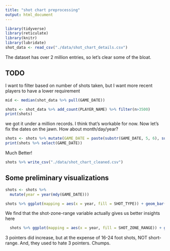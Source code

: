 ```yaml
---
title: "shot chart preprocessing"
output: html_document
---
```


```r
library(tidyverse)
library(reticulate)
library(knitr)
library(lubridate)
shot_data <- read_csv("./data/shot_chart_details.csv")
```

The dataset has over 2 million entries, so let's clear some of the bloat.

## TODO

I want to filter based on number of shots taken, but I want more recent players to have a lower requirement
```r
mid <- median(shot_data %>% pull(GAME_DATE))

shots <- shot_data %>% add_count(PLAYER_NAME) %>% filter(n>3500)
print(shots)
```

we got it under a million records. I think that's workable for now. Now let's fix the dates on the jawn. How about month/day/year? 

```r
shots <- shots %>% mutate(GAME_DATE = paste(substr(GAME_DATE, 5, 6), substr(GAME_DATE, 7,8), substr(GAME_DATE, 1,4), sep="-"))
print(shots %>% select(GAME_DATE))
```
Much Better!

```r
shots %>% write_csv("./data/shot_chart_cleaned.csv")
```

## Some preliminary visualizations

```r
shots <- shots %>%
  mutate(year = year(mdy(GAME_DATE)))

shots %>% ggplot(mapping = aes(x = year, fill = SHOT_TYPE)) + geom_bar(position = "fill")

```
 We find that the shot-zone-range variable actually gives us better insights here 
```r
  shots %>% ggplot(mapping = aes(x = year, fill = SHOT_ZONE_RANGE)) + geom_bar(position = "fill")
```

3 pointers did increase, but at the expense of 16-24 foot shots, NOT short-range. And, they used to hate 3 pointers. Chumps.